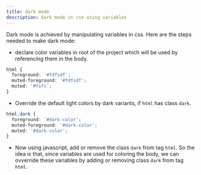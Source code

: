 ```yaml
---
title: dark mode
description: dark mode in css using variables
---
```


Dark mode is achieved by manipulating variables in css. Here are the steps needed to make dark mode:

- declare color variables in root of the project which will be used by referencing them in the body.

```css
html {
  foreground: '#fdfsdf';
  muted-foreground: '#fdfsdf';
  muted: '#fsfs';
}
```

- Override the default light colors by dark variants, if `html` has class `dark`.

```css
html.dark {
  foreground: '#dark-color';
  muted-foreground: '#dark-color';
  muted: '#dark-color';
}
```

- Now using javascript, add or remove the class `dark` from tag `html`. So the idea is that, since variables are used for coloring the body, we can ovverride these variables by adding or removing class `dark` from tag `html`.
